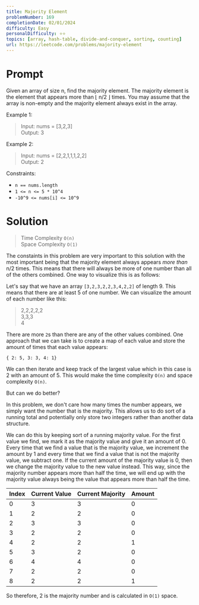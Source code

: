```yaml
---
title: Majority Element
problemNumber: 169
completionDate: 02/01/2024
difficulty: Easy
personalDifficulty: ⭐️⭐️
topics: [array, hash-table, divide-and-conquer, sorting, counting]
url: https://leetcode.com/problems/majority-element
---
```


# Prompt

Given an array of size n, find the majority element. The majority element is the
element that appears more than ⌊ n/2 ⌋ times. You may assume that the array is
non-empty and the majority element always exist in the array.

Example 1:

> Input: nums = [3,2,3]\
> Output: 3

Example 2:

> Input: nums = [2,2,1,1,1,2,2]\
> Output: 2

Constraints:

- `n == nums.length`
- `1 <= n <= 5 * 10^4`
- `-10^9 <= nums[i] <= 10^9`

# Solution

> Time Complexity `O(n)`\
> Space Complexity `O(1)`

The constaints in this problem are very important to this solution with the most
important being that the majority element always appears _more than_ n/2 times.
This means that there will always be more of one number than all of the others
combined. One way to visualize this is as follows:

Let's say that we have an array `[3,2,3,2,2,3,4,2,2]` of length 9. This means
that there are at least 5 of one number. We can visualize the amount of each
number like this:

> 2,2,2,2,2\
> 3,3,3\
> 4

There are more `2`s than there are any of the other values combined. One
approach that we can take is to create a map of each value and store the amount
of times that each value appears:

`{ 2: 5, 3: 3, 4: 1}`

We can then iterate and keep track of the largest value which in this case is 2
with an amount of 5. This would make the time complexity `O(n)` and space
complexity `O(n)`.

But can we do better?

In this problem, we don't care how many times the number appears, we simply want
the number that is the majority. This allows us to do sort of a running total
and potentially only store two integers rather than another data structure.

We can do this by keeping sort of a running majority value. For the first value
we find, we mark it as the majority value and give it an amount of 0. Every time
that we find a value that is the majority value, we increment the amount by 1
and every time that we find a value that is not the majority value, we subtract
one. If the current amount of the majority value is 0, then we change the
majority value to the new value instead. This way, since the majority number
appears more than half the time, we will end up with the majority value always
being the value that appears more than half the time.

| Index | Current Value | Current Majority | Amount |
| ----- | ------------- | ---------------- | ------ |
| 0     | 3             | 3                | 0      |
| 1     | 2             | 2                | 0      |
| 2     | 3             | 3                | 0      |
| 3     | 2             | 2                | 0      |
| 4     | 2             | 2                | 1      |
| 5     | 3             | 2                | 0      |
| 6     | 4             | 4                | 0      |
| 7     | 2             | 2                | 0      |
| 8     | 2             | 2                | 1      |

So therefore, 2 is the majority number and is calculated in `O(1)` space.
